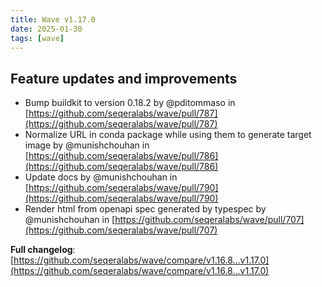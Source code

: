 ```yaml
---
title: Wave v1.17.0
date: 2025-01-30
tags: [wave]
---
```


## Feature updates and improvements

* Bump buildkit to version 0.18.2 by @pditommaso in [https://github.com/seqeralabs/wave/pull/787](https://github.com/seqeralabs/wave/pull/787)
* Normalize URL in conda package while using them to generate target image by @munishchouhan in [https://github.com/seqeralabs/wave/pull/786](https://github.com/seqeralabs/wave/pull/786)
* Update docs by @munishchouhan in [https://github.com/seqeralabs/wave/pull/790](https://github.com/seqeralabs/wave/pull/790)
* Render html from openapi spec generated by typespec by @munishchouhan in [https://github.com/seqeralabs/wave/pull/707](https://github.com/seqeralabs/wave/pull/707)

**Full changelog**: [https://github.com/seqeralabs/wave/compare/v1.16.8...v1.17.0](https://github.com/seqeralabs/wave/compare/v1.16.8...v1.17.0)
